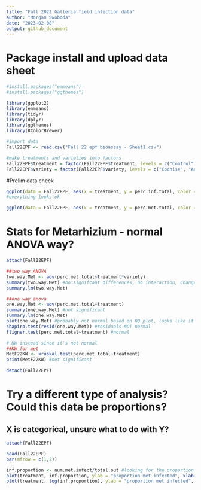 ```yaml
---
title: "Fall 2022 Galleria field infection data"
author: "Morgan Swoboda"
date: "2023-02-08"
output: github_document
---
```


# Package install and upload data sheet
```r

#install.packages("emmeans")
#install.packages("ggthemes")

library(ggplot2)
library(emmeans)
library(tidyr)
library(dplyr)
library(ggthemes)
library(RColorBrewer)

#import data
Fall22EPF <- read.csv("Fall 22 epf bioassay - Sheet1.csv")

#make treatments and varieties into factors
Fall22EPF$treatment = factor(Fall22EPF$treatment, levels = c("Control", "10Met", "10Bb"))
Fall22EPF$variety = factor(Fall22EPF$variety, levels = c("Cochise", "Armani"))
```

#Prelim data check
```r
ggplot(data = Fall22EPF, aes(x = treatment, y = perc.inf.total, color = variety)) + geom_boxplot() + ggtitle("Total infection")
#everything looks ok

ggplot(data = Fall22EPF, aes(x = treatment, y = perc.met.total, color = variety)) + geom_boxplot() + ggtitle("Metarhizium infection")
```
# Stats for Metarhizium - normal ANOVA way?
```r
attach(Fall22EPF)

##two way ANOVA
two.way.Met <- aov(perc.met.total~treatment*variety)
summary(two.way.Met) #no signifcant differences, no interaction, change to one way model instead
summary.lm(two.way.Met)

##one way anova
one.way.Met <- aov(perc.met.total~treatment)
summary(one.way.Met) #not significant
summary.lm(one.way.Met)
plot(one.way.Met) #probably not normal based on QQ plot, looks like it's exponential?
shapiro.test(resid(one.way.Met)) #residuals NOT normal
fligner.test(perc.met.total~treatment) #normal

# KW instead since it's not normal
##KW for met
MetF22KW <- kruskal.test(perc.met.total~treatment)
print(MetF22KW) #not significant

detach(Fall22EPF)
```

# Try a different type of analysis? Could this data be proportions?
## X is categorical, unsure what to do with Y? 
```r
attach(Fall22EPF)

head(Fall22EPF)
par(mfrow = c(1,2))

inf.proportion <- num.met.infect/total.out #looking for the proportion of metarhizium infections out of the number of removed insects
plot(treatment, inf.proportion, ylab = "proportion met infected", xlab("Treatment"))
plot(treatment, log(inf.proportion), ylab = "proportion met infected", xlab("Treatment"))
```


